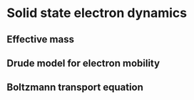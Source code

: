 Solid state electron dynamics
=============================

## Εffective mass

## Drude model for electron mobility

## Boltzmann transport equation

